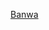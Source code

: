 {{Navbox
| name = 巴瓦省
| title = {{flagicon|Burkina Faso}}[[巴瓦省]]
| listclass = hlist
| image = [[Image:BF-Banwa.png|120px]]
| state = {{{state<includeonly>|autocollapse</includeonly>}}}
| above = '''首府'''：[[索倫佐]]
| group1 = 縣
| list1 = 
*[[巴拉韋縣]]
*[[庫卡縣]]
*[[薩米縣]]
*[[薩納巴縣]]
*[[索倫佐縣]]
*[[唐西拉縣]]
| group2 = 各縣首府
| list2 =
*[[巴拉韋 (布吉納法索)|巴拉韋]]
*[[庫卡 (巴瓦省)|庫卡]]
*[[薩米 (布吉納法索)|薩米]]
*[[薩納巴]]
*[[索倫佐]]
*[[唐西拉]]
}}<noinclude>
{{collapsible option}}
[[Category:布吉納法索省份模板|Banwa]]
</noinclude>